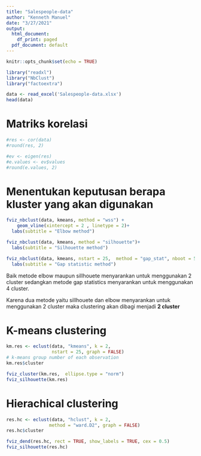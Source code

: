 ```yaml
---
title: "Salespeople-data"
author: "Kenneth Manuel"
date: "3/27/2021"
output:
  html_document:
    df_print: paged
  pdf_document: default
---
```


```r
knitr::opts_chunk$set(echo = TRUE)
```



``` r
library("readxl")
library("NbClust")
library("factoextra")
```

``` r
data <- read_excel('Salespeople-data.xlsx')
head(data)
```
# Matriks korelasi
```r
#res <- cor(data)
#round(res, 2)
```
```r
#ev <- eigen(res)
#e.values <- ev$values
#round(e.values, 2)
```

# Menentukan keputusan berapa kluster yang akan digunakan
```r
fviz_nbclust(data, kmeans, method = "wss") +
    geom_vline(xintercept = 2 , linetype = 2)+
  labs(subtitle = "Elbow method")

fviz_nbclust(data, kmeans, method = "silhouette")+
  labs(subtitle = "Silhouette method")

fviz_nbclust(data, kmeans, nstart = 25,  method = "gap_stat", nboot = 50)+
  labs(subtitle = "Gap statistic method")
```
Baik metode elbow maupun sillhouete menyarankan untuk menggunakan 2 cluster sedangkan metode gap statistics menyarankan untuk menggunakan 4 cluster.

Karena dua metode yaitu sillhouete dan elbow menyarankan untuk menggunakan 2 cluster maka clustering akan dibagi menjadi **2 cluster**

# K-means clustering

```r
km.res <- eclust(data, "kmeans", k = 2,
                 nstart = 25, graph = FALSE)
# k-means group number of each observation
km.res$cluster
```
```r
fviz_cluster(km.res,  ellipse.type = "norm")
fviz_silhouette(km.res)
```
# Hierachical clustering
```r
res.hc <- eclust(data, "hclust", k = 2,
                method = "ward.D2", graph = FALSE) 
res.hc$cluster
```
```r
fviz_dend(res.hc, rect = TRUE, show_labels = TRUE, cex = 0.5) 
fviz_silhouette(res.hc)
```

